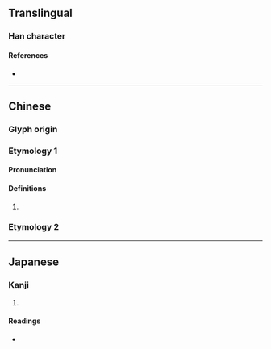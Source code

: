 {{character info/new}}
==Translingual==

===Han character===
{{Han char|rn=64|rad=手|as=09|sn=12|four=|canj=QPKP|ids=⿰扌怱}}

====References====
* {{Han ref|kx=0442.020|dkj=12349|dj=0793.040|hdz=31922.050|uh=63D4|ud=25556}}

----

==Chinese==
{{zh-forms|alt=惣}}

===Glyph origin===
{{Han etym}}

===Etymology 1===

====Pronunciation====
{{zh-pron
|m=sōng
|mc=y
|oc=y
|cat=
}}
{{zh-attn-split}}

====Definitions====
{{zh-hanzi}}

# {{rfdef|zh}}

===Etymology 2===
{{zh-see|總|a}}

----

==Japanese==

===Kanji===
{{ja-kanji|grade=|rs=手09}}

# {{defn|lang=ja|sort=手09}}

====Readings====
* {{ja-readings|on=[[そう]] (sō), [[す]] (su)|kun=[[すべ]] (sube), [[みな]] (mina), [[ひきいる]] (hikiiru), [[すすめる]] (susumeru)}}